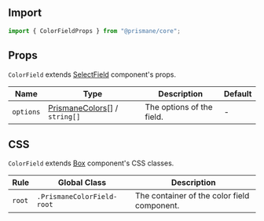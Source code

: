 ## Import

```js
import { ColorFieldProps } from "@prismane/core";
```

## Props

`ColorField` extends [SelectField](/docs/components-api/select-field-api) component's props.

| Name      | Type                                                                               | Description               | Default |
| --------- | ---------------------------------------------------------------------------------- | ------------------------- | ------- |
| `options` | [PrismaneColors](/docs/getting-started/globals#prismanecolors-type)[] / `string[]` | The options of the field. | -       |

## CSS

`ColorField` extends [Box](/docs/components-api/box-api) component's CSS classes.

| Rule   | Global Class               | Description                                 |
| ------ | -------------------------- | ------------------------------------------- |
| `root` | `.PrismaneColorField-root` | The container of the color field component. |
